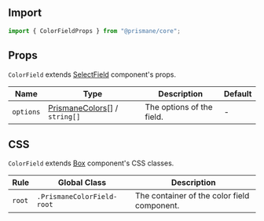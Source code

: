 ## Import

```js
import { ColorFieldProps } from "@prismane/core";
```

## Props

`ColorField` extends [SelectField](/docs/components-api/select-field-api) component's props.

| Name      | Type                                                                               | Description               | Default |
| --------- | ---------------------------------------------------------------------------------- | ------------------------- | ------- |
| `options` | [PrismaneColors](/docs/getting-started/globals#prismanecolors-type)[] / `string[]` | The options of the field. | -       |

## CSS

`ColorField` extends [Box](/docs/components-api/box-api) component's CSS classes.

| Rule   | Global Class               | Description                                 |
| ------ | -------------------------- | ------------------------------------------- |
| `root` | `.PrismaneColorField-root` | The container of the color field component. |
